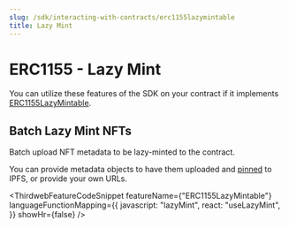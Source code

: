 ```yaml
---
slug: /sdk/interacting-with-contracts/erc1155lazymintable
title: Lazy Mint
---
```



# ERC1155 - Lazy Mint

You can utilize these features of the SDK on your contract if it implements [ERC1155LazyMintable](/extensions/erc1155lazymintable).

<div className="row" style={{ marginBottom: 24 }}>
  <div className="col col--12" style={{ marginTop: 8 }}>
    <QuickstartCard
      name="Learn how to implement ERC1155LazyMintable in your smart contract"
      link={"/extensions/erc1155lazymintable"}
      image="/assets/icons/general.png"
    />
  </div>
</div>

## Batch Lazy Mint NFTs

Batch upload NFT metadata to be lazy-minted to the contract.

You can provide metadata objects to have them uploaded and [pinned](https://blog.thirdweb.com/guides/securing-pinning-your-nft-with-ipfs/)
to IPFS, or provide your own URLs.

<ThirdwebFeatureCodeSnippet
  featureName={"ERC1155LazyMintable"}
  languageFunctionMapping={{
    javascript: "lazyMint",
    react: "useLazyMint",
  }}
  showHr={false}
/>
